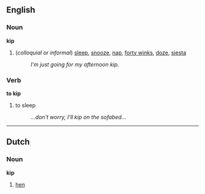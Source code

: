 ==English==
===Noun===
'''kip'''
#(''colloquial or informal'') [[sleep]], [[snooze]], [[nap]], [[forty winks]], [[doze]], [[siesta]]
#:''I'm just going for my afternoon kip.''

===Verb===
'''to kip'''
#to sleep
#:''...don't worry, I'll kip on the sofabed...''


----
==Dutch==
===Noun===
'''kip'''
#[[hen]]